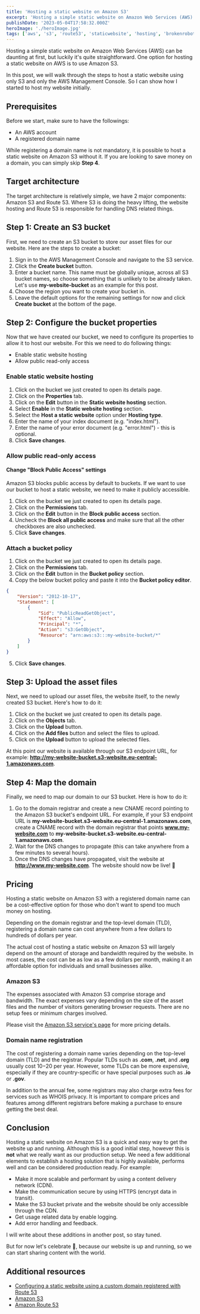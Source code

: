 ```yaml
---
title: 'Hosting a static website on Amazon S3'
excerpt: 'Hosting a simple static website on Amazon Web Services (AWS) can be daunting at first, but luckily it’s quite straightforward. One option for hosting a static website on AWS is to use Amazon S3. In this post, we will walk through the steps to host a static website using only S3 and only the AWS Management Console.'
publishDate: '2023-05-04T17:58:32.000Z'
heroImage: './heroImage.jpg'
tags: ['aws', 's3', 'route53', 'staticwebsite', 'hosting', 'brokenrobot']
---
```




Hosting a simple static website on Amazon Web Services (AWS) can be daunting at first, but luckily it's quite straightforward. One option for hosting a static website on AWS is to use Amazon S3.

In this post, we will walk through the steps to host a static website using only S3 and only the AWS Management Console. So I can show how I started to host my website initially.

## Prerequisites

Before we start, make sure to have the followings:

-   An AWS account
-   A registered domain name

While registering a domain name is not mandatory, it is possible to host a static website on Amazon S3 without it. If you are looking to save money on a domain, you can simply skip **Step 4**.

## Target architecture

The target architecture is relatively simple, we have 2 major components: Amazon S3 and Route 53. Where S3 is doing the heavy lifting, the website hosting and Route 53 is responsible for handling DNS related things.

<BlogPostPicture
    src={targetArchitecture}
    alt="Target architecture"
/>

## Step 1: Create an S3 bucket

First, we need to create an S3 bucket to store our asset files for our website. Here are the steps to create a bucket:

1. Sign in to the AWS Management Console and navigate to the S3 service.
2. Click the **Create bucket** button.
3. Enter a bucket name. This name must be globally unique, across all S3 bucket names, so choose something that is unlikely to be already taken. Let's use **my-website-bucket** as an example for this post.
4. Choose the region you want to create your bucket in.
5. Leave the default options for the remaining settings for now and click **Create bucket** at the bottom of the page.

## Step 2: Configure the bucket properties

Now that we have created our bucket, we need to configure its properties to allow it to host our website. For this we need to do following things:

-   Enable static website hosting
-   Allow public read-only access

### Enable static website hosting

1. Click on the bucket we just created to open its details page.
2. Click on the **Properties** tab.
3. Click on the **Edit** button in the **Static website hosting** section.
4. Select **Enable** in the **Static website hosting** section.
5. Select the **Host a static website** option under **Hosting type**.
6. Enter the name of your index document (e.g. "index.html").
7. Enter the name of your error document (e.g. "error.html") - this is optional.
8. Click **Save changes**.

### Allow public read-only access

#### Change "Block Public Access" settings

Amazon S3 blocks public access by default to buckets. If we want to use our bucket to host a static website, we need to make it publicly accessible.

1. Click on the bucket we just created to open its details page.
2. Click on the **Permissions** tab.
3. Click on the **Edit** button in the **Block public access** section.
4. Uncheck the **Block all public access** and make sure that all the other checkboxes are also unchecked.
5. Click **Save changes**.

### Attach a bucket policy

1. Click on the bucket we just created to open its details page.
2. Click on the **Permissions** tab.
3. Click on the **Edit** button in the **Bucket policy** section.
4. Copy the below bucket policy and paste it into the **Bucket policy editor**.

```json
{
    "Version": "2012-10-17",
    "Statement": [
        {
            "Sid": "PublicReadGetObject",
            "Effect": "Allow",
            "Principal": "*",
            "Action": "s3:GetObject",
            "Resource": "arn:aws:s3:::my-website-bucket/*"
        }
    ]
}
```

5. Click **Save changes**.

## Step 3: Upload the asset files

Next, we need to upload our asset files, the website itself, to the newly created S3 bucket. Here's how to do it:

1. Click on the bucket we just created to open its details page.
2. Click on the **Objects** tab.
3. Click on the **Upload** button.
4. Click on the **Add files** button and select the files to upload.
5. Click on the **Upload** button to upload the selected files.

At this point our website is available through our S3 endpoint URL, for example: **http://my-website-bucket.s3-website.eu-central-1.amazonaws.com**.

## Step 4: Map the domain

Finally, we need to map our domain to our S3 bucket. Here is how to do it:

1. Go to the domain registrar and create a new CNAME record pointing to the Amazon S3 bucket's endpoint URL. For example, if your S3 endpoint URL is **my-website-bucket.s3-website.eu-central-1.amazonaws.com**, create a CNAME record with the domain registrar that points **www.my-website.com** to **my-website-bucket.s3-website.eu-central-1.amazonaws.com**.
2. Wait for the DNS changes to propagate (this can take anywhere from a few minutes to several hours).
3. Once the DNS changes have propagated, visit the website at **http://www.my-website.com**. The website should now be live! 🚀

## Pricing

Hosting a static website on Amazon S3 with a registered domain name can be a cost-effective option for those who don't want to spend too much money on hosting.

Depending on the domain registrar and the top-level domain (TLD), registering a domain name can cost anywhere from a few dollars to hundreds of dollars per year.

The actual cost of hosting a static website on Amazon S3 will largely depend on the amount of storage and bandwidth required by the website. In most cases, the cost can be as low as a few dollars per month, making it an affordable option for individuals and small businesses alike.

### Amazon S3

The expenses associated with Amazon S3 comprise storage and bandwidth. The exact expenses vary depending on the size of the asset files and the number of visitors generating browser requests. There are no setup fees or minimum charges involved.

Please visit the [Amazon S3 service's page](https://aws.amazon.com/s3/pricing/) for more pricing details.

### Domain name registration

The cost of registering a domain name varies depending on the top-level domain (TLD) and the registrar. Popular TLDs such as **.com**, **.net**, and **.org** usually cost $10-$20 per year. However, some TLDs can be more expensive, especially if they are country-specific or have special purposes such as **.io** or **.gov**.

In addition to the annual fee, some registrars may also charge extra fees for services such as WHOIS privacy. It is important to compare prices and features among different registrars before making a purchase to ensure getting the best deal.

## Conclusion

Hosting a static website on Amazon S3 is a quick and easy way to get the website up and running. Although this is a good initial step, however this is **not** what we really want as our production setup. We need a few additional elements to establish a hosting solution that is highly available, performs well and can be considered production ready. For example:

-   Make it more scalable and performant by using a content delivery network (CDN).
-   Make the communication secure by using HTTPS (encrypt data in transit).
-   Make the S3 bucket private and the website should be only accessible through the CDN.
-   Get usage related data by enable logging.
-   Add error handling and feedback.

I will write about these additions in another post, so stay tuned.

But for now let's celebrate 🎉, because our website is up and running, so we can start sharing content with the world.

## Additional resources

-   [Configuring a static website using a custom domain registered with Route 53](https://docs.aws.amazon.com/AmazonS3/latest/userguide/website-hosting-custom-domain-walkthrough.html)
-   [Amazon S3](https://aws.amazon.com/s3/)
-   [Amazon Route 53](https://aws.amazon.com/route53/)
